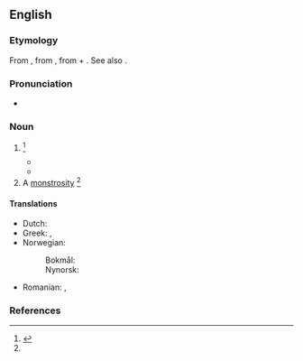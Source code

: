 ==English==

===Etymology===
From {{bor|en|LL.|abnormitas}}, from {{der|en|la|abnormis||irregular, abnormal}}, from {{m|la|ab}} + {{m|la|norm||rule, pattern}}. See also {{m|en|abnormous}}.

===Pronunciation===
* {{a|US}} {{IPA|/æbˈnɔɹ.mɪ.ti/|lang=en}}

===Noun===
{{en-noun|~|abnormities}}

# {{lb|en|rare}} {{alternative form of|abnormality|lang=en}} {{defdate|First attested in the mid 18<sup>th</sup> century.}}<ref name=SOED>{{R:SOED5|page=6}}</ref>
#* {{quote-book|lang=en|year=1893|author=Adeline Dutton Train Whitney|utl=http://www.gutenberg.org/etext/13997|title=Real Folks|passage=Why do critics—some of them—make such short, smart work,—such cheerful, confident despatch, nowadays, of a story with religion in it, as if it were an '''abnormity''',—a thing with sentence of death in itself, like a calf born with two heads,—that needs not their trouble, save to name it as it is?}}
#* {{quote-book|lang=en|year=2017|author=Xinhua News|utl=http://news.xinhuanet.com/english/2017-07/02/c_136411432.htm|title=China says launch of Long March-5 Y2 "unsuccessful"|passage='''Abnormity''' was detected during the flight of the rocket, which blasted off at 7:23 p.m. Sunday from Wenchang Space Launch Center in southern province of Hainan.}}
# A [[monstrosity]] {{defdate|First attested in the mid 19<sup>th</sup> century.}}<ref name=SOED/>

====Translations====
{{trans-top|departure from the ordinary type}}
* Dutch: {{t+|nl|abnormaliteit|m}}
* Greek: {{t+|el|ανωμαλία|f|sc=Grek}}, {{t+|el|τερατούργημα|n|sc=Grek}}
* Norwegian:
*: Bokmål: {{t+|no|abnormitet|m}}
*: Nynorsk: {{t|nn|abnormitet|m}}
{{trans-mid}}
* Romanian: {{t|ro|nenormalitate|f}}, {{t|ro|abnormalitate|f}}
{{trans-bottom}}

===References===
<references/>